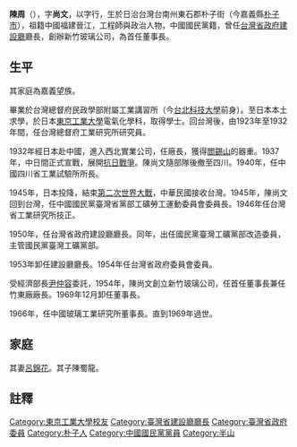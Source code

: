 '''陳周'''（{{bd|1897年|12月22日|1969年|12月1日|}}），字'''尚文'''，以字行，生於日治台灣台南州東石郡朴子街（今嘉義縣[[朴子市|朴子市]]），祖籍中國福建晉江，工程師與政治人物，中國國民黨籍，曾任[[台灣省政府建設廳|台灣省政府建設廳]]廳長，創辦新竹玻璃公司，為首任董事長。

==生平==
其家庭為嘉義望族。

畢業於台灣總督府民政學部附屬工業講習所（今[[台北科技大學|台北科技大學]]前身）。至日本本土求學，於日本[[東京工業大學|東京工業大學]]電氣化學科，取得學士。回台灣後，由1923年至1932年間，任台灣總督府工業研究所研究員。

1932年經日本赴中國，進入西北實業公司，任廠長，獲得[[閻錫山|閻錫山]]的器重。1937年，中日間正式宣戰，展開[[抗日戰爭|抗日戰爭]]。陳尚文隨部隊後撤至四川。1940年，任中國四川省工業試驗所所長。

1945年，日本投降，結束[[第二次世界大戰|第二次世界大戰]]，中華民國接收台灣。1945年，陳尚文回到台灣，任中國國民黨臺灣省黨部工礦勞工運動委員會委員長。1946年任台灣省工業研究所技正。

1950年，任台灣省政府建設廳廳長。同年，出任國民黨臺灣工礦黨部改造委員，主管國民黨臺灣工礦黨部。

1953年卸任建設廳廳長。1954年任台灣省政府委員會委員。

受經濟部長[[尹仲容|尹仲容]]委託，1954年，陳尚文創立新竹玻璃公司，任首任董事長兼任竹東廠廠長。1969年12月卸任董事長。

1966年，任中國玻璃工業研究所董事長。直到1969年過世。

==家庭==
其妻[[呂錦花|呂錦花]]。其子陳蜀龍。

==註釋==
{{reflist}}

[[Category:東京工業大學校友|Category:東京工業大學校友]]
[[Category:臺灣省建設廳廳長|Category:臺灣省建設廳廳長]]
[[Category:臺灣省政府委員|Category:臺灣省政府委員]]
[[Category:朴子人|Category:朴子人]]
[[Category:中國國民黨黨員|Category:中國國民黨黨員]]
[[Category:半山|Category:半山]]